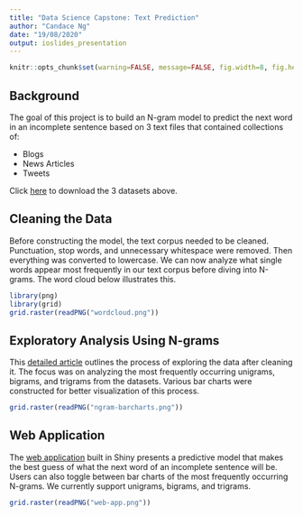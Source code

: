```yaml
---
title: "Data Science Capstone: Text Prediction"
author: "Candace Ng"
date: "19/08/2020"
output: ioslides_presentation
---
```


```r
knitr::opts_chunk$set(warning=FALSE, message=FALSE, fig.width=8, fig.height=3)
```

## Background

The goal of this project is to build an N-gram model to predict the next word in an incomplete sentence based on 3 text files that contained collections of:

- Blogs
- News Articles
- Tweets

Click [here](https://d396qusza40orc.cloudfront.net/dsscapstone/dataset/Coursera-SwiftKey.zip) to download the 3 datasets above.

## Cleaning the Data

Before constructing the model, the text corpus needed to be cleaned. Punctuation, stop words, and unnecessary whitespace were removed. Then everything was converted to lowercase. We can now analyze what single words appear most frequently in our text corpus before diving into N-grams. The word cloud below illustrates this. 

```r
library(png)
library(grid)
grid.raster(readPNG("wordcloud.png"))
```

## Exploratory Analysis Using N-grams

This [detailed article](https://rpubs.com/candaceng/exploratory-analysis) outlines the process of exploring the data after cleaning it. The focus was on analyzing the most frequently occurring unigrams, bigrams, and trigrams from the datasets. Various bar charts were constructed for better visualization of this process.

```r
grid.raster(readPNG("ngram-barcharts.png"))
```

## Web Application

The [web application](https://candaceng.shinyapps.io/Text_Prediction_Using_N-grams/) built in Shiny presents a predictive model that makes the best guess of what the next word of an incomplete sentence will be. Users can also toggle between bar charts of the most frequently occurring N-grams. We currently support unigrams, bigrams, and trigrams.

```r
grid.raster(readPNG("web-app.png"))
```

